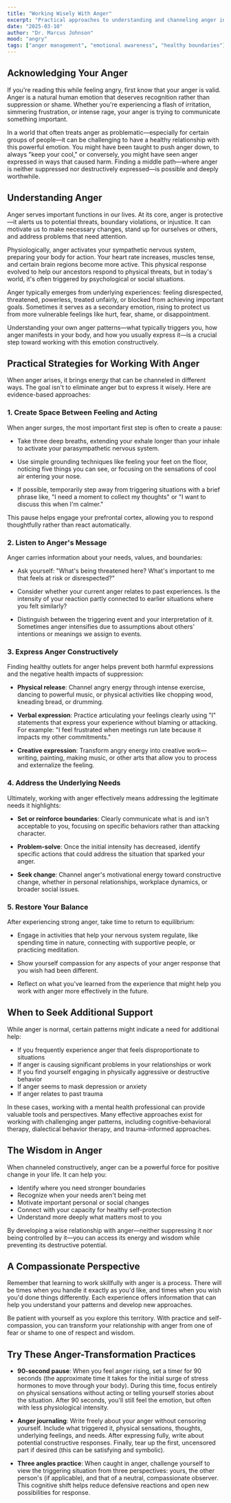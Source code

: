 ```yaml
---
title: "Working Wisely With Anger"
excerpt: "Practical approaches to understanding and channeling anger in ways that honor your emotions while preventing harmful reactions."
date: "2025-03-10"
author: "Dr. Marcus Johnson"
mood: "angry"
tags: ["anger management", "emotional awareness", "healthy boundaries"]
---
```


## Acknowledging Your Anger

If you're reading this while feeling angry, first know that your anger is valid. Anger is a natural human emotion that deserves recognition rather than suppression or shame. Whether you're experiencing a flash of irritation, simmering frustration, or intense rage, your anger is trying to communicate something important.

In a world that often treats anger as problematic—especially for certain groups of people—it can be challenging to have a healthy relationship with this powerful emotion. You might have been taught to push anger down, to always "keep your cool," or conversely, you might have seen anger expressed in ways that caused harm. Finding a middle path—where anger is neither suppressed nor destructively expressed—is possible and deeply worthwhile.

## Understanding Anger

Anger serves important functions in our lives. At its core, anger is protective—it alerts us to potential threats, boundary violations, or injustice. It can motivate us to make necessary changes, stand up for ourselves or others, and address problems that need attention.

Physiologically, anger activates your sympathetic nervous system, preparing your body for action. Your heart rate increases, muscles tense, and certain brain regions become more active. This physical response evolved to help our ancestors respond to physical threats, but in today's world, it's often triggered by psychological or social situations.

Anger typically emerges from underlying experiences: feeling disrespected, threatened, powerless, treated unfairly, or blocked from achieving important goals. Sometimes it serves as a secondary emotion, rising to protect us from more vulnerable feelings like hurt, fear, shame, or disappointment.

Understanding your own anger patterns—what typically triggers you, how anger manifests in your body, and how you usually express it—is a crucial step toward working with this emotion constructively.

## Practical Strategies for Working With Anger

When anger arises, it brings energy that can be channeled in different ways. The goal isn't to eliminate anger but to express it wisely. Here are evidence-based approaches:

### 1. Create Space Between Feeling and Acting

When anger surges, the most important first step is often to create a pause:

- Take three deep breaths, extending your exhale longer than your inhale to activate your parasympathetic nervous system.

- Use simple grounding techniques like feeling your feet on the floor, noticing five things you can see, or focusing on the sensations of cool air entering your nose.

- If possible, temporarily step away from triggering situations with a brief phrase like, "I need a moment to collect my thoughts" or "I want to discuss this when I'm calmer."

This pause helps engage your prefrontal cortex, allowing you to respond thoughtfully rather than react automatically.

### 2. Listen to Anger's Message

Anger carries information about your needs, values, and boundaries:

- Ask yourself: "What's being threatened here? What's important to me that feels at risk or disrespected?"

- Consider whether your current anger relates to past experiences. Is the intensity of your reaction partly connected to earlier situations where you felt similarly?

- Distinguish between the triggering event and your interpretation of it. Sometimes anger intensifies due to assumptions about others' intentions or meanings we assign to events.

### 3. Express Anger Constructively

Finding healthy outlets for anger helps prevent both harmful expressions and the negative health impacts of suppression:

- **Physical release**: Channel angry energy through intense exercise, dancing to powerful music, or physical activities like chopping wood, kneading bread, or drumming.

- **Verbal expression**: Practice articulating your feelings clearly using "I" statements that express your experience without blaming or attacking. For example: "I feel frustrated when meetings run late because it impacts my other commitments."

- **Creative expression**: Transform angry energy into creative work—writing, painting, making music, or other arts that allow you to process and externalize the feeling.

### 4. Address the Underlying Needs

Ultimately, working with anger effectively means addressing the legitimate needs it highlights:

- **Set or reinforce boundaries**: Clearly communicate what is and isn't acceptable to you, focusing on specific behaviors rather than attacking character.

- **Problem-solve**: Once the initial intensity has decreased, identify specific actions that could address the situation that sparked your anger.

- **Seek change**: Channel anger's motivational energy toward constructive change, whether in personal relationships, workplace dynamics, or broader social issues.

### 5. Restore Your Balance

After experiencing strong anger, take time to return to equilibrium:

- Engage in activities that help your nervous system regulate, like spending time in nature, connecting with supportive people, or practicing meditation.

- Show yourself compassion for any aspects of your anger response that you wish had been different.

- Reflect on what you've learned from the experience that might help you work with anger more effectively in the future.

## When to Seek Additional Support

While anger is normal, certain patterns might indicate a need for additional help:

- If you frequently experience anger that feels disproportionate to situations
- If anger is causing significant problems in your relationships or work
- If you find yourself engaging in physically aggressive or destructive behavior
- If anger seems to mask depression or anxiety
- If anger relates to past trauma

In these cases, working with a mental health professional can provide valuable tools and perspectives. Many effective approaches exist for working with challenging anger patterns, including cognitive-behavioral therapy, dialectical behavior therapy, and trauma-informed approaches.

## The Wisdom in Anger

When channeled constructively, anger can be a powerful force for positive change in your life. It can help you:

- Identify where you need stronger boundaries
- Recognize when your needs aren't being met
- Motivate important personal or social changes
- Connect with your capacity for healthy self-protection
- Understand more deeply what matters most to you

By developing a wise relationship with anger—neither suppressing it nor being controlled by it—you can access its energy and wisdom while preventing its destructive potential.

## A Compassionate Perspective

Remember that learning to work skillfully with anger is a process. There will be times when you handle it exactly as you'd like, and times when you wish you'd done things differently. Each experience offers information that can help you understand your patterns and develop new approaches.

Be patient with yourself as you explore this territory. With practice and self-compassion, you can transform your relationship with anger from one of fear or shame to one of respect and wisdom.

## Try These Anger-Transformation Practices

- **90-second pause**: When you feel anger rising, set a timer for 90 seconds (the approximate time it takes for the initial surge of stress hormones to move through your body). During this time, focus entirely on physical sensations without acting or telling yourself stories about the situation. After 90 seconds, you'll still feel the emotion, but often with less physiological intensity.

- **Anger journaling**: Write freely about your anger without censoring yourself. Include what triggered it, physical sensations, thoughts, underlying feelings, and needs. After expressing fully, write about potential constructive responses. Finally, tear up the first, uncensored part if desired (this can be satisfying and symbolic).

- **Three angles practice**: When caught in anger, challenge yourself to view the triggering situation from three perspectives: yours, the other person's (if applicable), and that of a neutral, compassionate observer. This cognitive shift helps reduce defensive reactions and open new possibilities for response.
